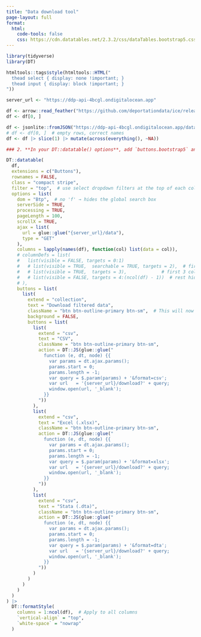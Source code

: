 ```yaml
---
title: "Data download tool"
page-layout: full
format:
  html:
    code-tools: false 
    css: https://cdn.datatables.net/2.3.2/css/dataTables.bootstrap5.css
---
```


```{=html}
<!-- DataTables + Bootstrap 5 styling -->
<link rel="stylesheet" href="https://cdn.datatables.net/2.3.2/css/dataTables.bootstrap5.min.css">
<link rel="stylesheet" href="https://cdn.datatables.net/buttons/3.0.1/css/buttons.bootstrap5.min.css">
<script src="https://cdn.datatables.net/2.3.2/js/dataTables.bootstrap5.min.js"></script>
<script src="https://cdn.datatables.net/buttons/3.0.1/js/buttons.bootstrap5.min.js"></script>
<style>
/* --- Flat button style to match Bootstrap outline-primary --- */
.dt-button,
.dt-button:visited,
.dt-button:active,
.dt-button:focus {
  background: transparent !important;
  border: 1px solid var(--bs-primary) !important;
  color: var(--bs-primary) !important;
  border-radius: 0.25rem !important;
  box-shadow: none !important;
  font-size: 0.875rem !important;
  text-shadow: none !important;
  padding: 0.25rem 0.5rem !important;
  transition: none !important;
}

/* --- On hover --- */
.dt-button:hover,
.dt-button:focus:hover {
  background-color: var(--bs-primary) !important;
  color: white !important;
}

/* --- Remove DataTables' gradient background on click --- */
.dt-button:active {
  background-color: var(--bs-primary) !important;
  color: white !important;
  box-shadow: none !important;
}

/* --- Remove dropdown menu styling (Download filtered data menu) --- */
div.dt-button-collection {
  background: white !important;
  border: 1px solid #ccc !important;
  border-radius: 0.25rem !important;
  box-shadow: 0 0.25rem 0.5rem rgba(0,0,0,0.1) !important;
}

/* Style individual buttons in the dropdown */
div.dt-button-collection .dt-button {
  background: none !important;
  color: var(--bs-primary) !important;
  border: none !important;
  padding: 0.375rem 0.75rem !important;
  width: 100%;
  text-align: left;
}

/* Hover on dropdown items */
div.dt-button-collection .dt-button:hover {
  background-color: var(--bs-primary) !important;
  color: white !important;
}

/* --- Pagination buttons --- */
/* Base: reserve space for border */
.dataTables_wrapper .dataTables_paginate .paginate_button {
  background: transparent !important;
  border: 1px solid transparent !important;
  color: var(--bs-primary) !important;
  font-size: 0.875rem;
  margin: 0 0.2rem;
  padding: 0.25rem 0.5rem;
  box-shadow: none !important;
  /* border-radius: 0.25rem; */
  transition: all 0.1s ease-in-out;
}

/* Hover effect: only outline on hover */
.dataTables_wrapper .dataTables_paginate .paginate_button:not(.current):hover {
  border-color: var(--bs-primary) !important;
  background-color: transparent !important;
  color: var(--bs-primary) !important;
}

/* Current page: filled */
.dataTables_wrapper .dataTables_paginate .paginate_button.current {
  background-color: var(--bs-primary) !important;
  color: white !important;
  border-color: var(--bs-primary) !important;
  font-weight: 600;
}

/* Next and Previous: always outlined */
.dataTables_wrapper .dataTables_paginate .paginate_button.previous,
.dataTables_wrapper .dataTables_paginate .paginate_button.next {
  border-color: var(--bs-primary) !important;
}

/* Hover on Next/Previous */
.dataTables_wrapper .dataTables_paginate .paginate_button.previous:hover,
.dataTables_wrapper .dataTables_paginate .paginate_button.next:hover {
  background-color: var(--bs-primary) !important;
  color: white !important;
}

/* Disabled state */
.dataTables_wrapper .dataTables_paginate .paginate_button.disabled {
  opacity: 0.4 !important;
  pointer-events: none !important;
  color: #ccc !important;
  border-color: #ccc !important;
}

/* Override float and center pagination */
.dataTables_wrapper .dataTables_paginate {
  float: none !important;
  display: flex !important;
  justify-content: center !important;
  align-items: center;
  margin-top: 1rem;
}
</style>
```

```r
library(tidyverse)
library(DT)

htmltools::tags$style(htmltools::HTML("
  thead select { display: none !important; }
  thead input { display: block !important; }
"))

server_url <- "https://ddp-api-4bcgl.ondigitalocean.app"

df <- arrow::read_feather("https://github.com/deportationdata/ice/releases/latest/download/arrests-latest.feather")
df <- df[0, ]

df <- jsonlite::fromJSON("https://ddp-api-4bcgl.ondigitalocean.app/data")$data
# df <- df[0, ]  # empty rows, correct names
df <- df |> slice(1) |> mutate(across(everything(), ~NA))

### 2. **In your DT::datatable() options**, add `buttons.bootstrap5` and change the DOM structure:

DT::datatable(
  df,
  extensions = c("Buttons"),
  rownames = FALSE,
  class = "compact stripe",
  filter = "top",  # use select dropdown filters at the top of each column
  options = list(
    dom = "Btp",  # no 'f' → hides the global search box
    serverSide = TRUE,
    processing = TRUE,
    pageLength = 100,
    scrollX = TRUE,
    ajax = list(
      url = glue::glue("{server_url}/data"),
      type = "GET"
    ),
    columns = lapply(names(df), function(col) list(data = col)),   
    # columnDefs = list(
    #   list(visible = FALSE, targets = 0:1)
    #   # list(visible = TRUE,  searchable = TRUE, targets = 2),  # first column is not searchable
    #   # list(visible = TRUE,  targets = 3),             # first 3 columns shown
    #   # list(visible = FALSE, targets = 4:(ncol(df) - 1))  # rest hidden
    # ),
    buttons = list(
      list(
        extend = "collection",
        text = "Download filtered data",
        className = "btn btn-outline-primary btn-sm",  # This will now take effect
        background = FALSE,
        buttons = list(
          list(
            extend = "csv",
            text = "CSV",
            className = "btn btn-outline-primary btn-sm",
            action = DT::JS(glue::glue("
              function (e, dt, node) {{
                var params = dt.ajax.params();
                params.start = 0;
                params.length = -1;
                var query = $.param(params) + '&format=csv';
                var url   = '{server_url}/download?' + query;
                window.open(url, '_blank');
              }}
            "))
          ),
          list(
            extend = "csv",
            text = "Excel (.xlsx)",
            className = "btn btn-outline-primary btn-sm",
            action = DT::JS(glue::glue("
              function (e, dt, node) {{
                var params = dt.ajax.params();
                params.start = 0;
                params.length = -1;
                var query = $.param(params) + '&format=xlsx';
                var url   = '{server_url}/download?' + query;
                window.open(url, '_blank');
              }}
            "))
          ),
          list(
            extend = "csv",
            text = "Stata (.dta)",
            className = "btn btn-outline-primary btn-sm",
            action = DT::JS(glue::glue("
              function (e, dt, node) {{
                var params = dt.ajax.params();
                params.start = 0;
                params.length = -1;
                var query = $.param(params) + '&format=dta';
                var url   = '{server_url}/download?' + query;
                window.open(url, '_blank');
              }}
            "))
          )
        )
      )
    )
  )
) |> 
  DT::formatStyle(
    columns = 1:ncol(df),  # Apply to all columns
    `vertical-align` = "top",
    `white-space` = "nowrap"
  )
```